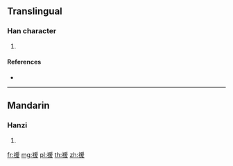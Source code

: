 {{character info/new}}
==Translingual==

===Han character===
{{Han char|rn=113|rad=示|as=09|sn=14|four=32247|canj=IFBME}}

# {{defn|Han|sort=示09}}

====References====
* {{Han ref|kx=0845.040|dkj=24769|dj=1266.020|hdz=42403.140|uh=7990|ud=31120|bh=E343|bd=58179}}

----

==Mandarin==

===Hanzi===
{{cmn-hanzi|pin=[[yuàn]] ([[yuan4]]), [[zhī]] ([[zhi1]])|wg=yüan<sup>4</sup>, chih<sup>1</sup>}}

# {{defn|lang=cmn|sort=示09}}

[[fr:禐]]
[[mg:禐]]
[[pl:禐]]
[[th:禐]]
[[zh:禐]]